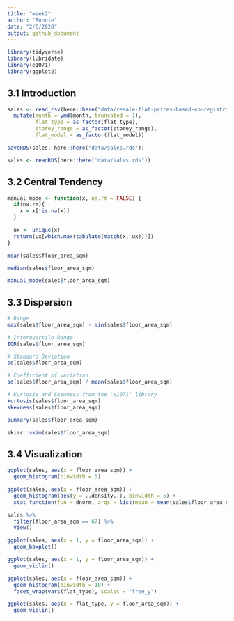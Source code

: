 ```yaml
---
title: "week2"
author: "Ronnie"
date: "2/6/2020"
output: github_document
---
```


```r
library(tidyverse)
library(lubridate)
library(e1071)
library(ggplot2)
```

## 3.1 Introduction

```r
sales <- read_csv(here::here("data/resale-flat-prices-based-on-registration-date-from-jan-2015-onwards.csv")) %>% 
  mutate(month = ymd(month, truncated = 1),
         flat_type = as_factor(flat_type),
         storey_range = as_factor(storey_range),
         flat_model = as_factor(flat_model))
```

```r
saveRDS(sales, here::here("data/sales.rds"))
```

```r
sales <- readRDS(here::here("data/sales.rds"))
```

## 3.2 Central Tendency

```r
manual_mode <- function(x, na.rm = FALSE) {
  if(na.rm){
    x = x[!is.na(x)]
  }

  ux <- unique(x)
  return(ux[which.max(tabulate(match(x, ux)))])
}
```

```r
mean(sales$floor_area_sqm)
```
```r
median(sales$floor_area_sqm)
```
```r
manual_mode(sales$floor_area_sqm)
```

## 3.3 Dispersion

```r
# Range
max(sales$floor_area_sqm) - min(sales$floor_area_sqm)

# Interquartile Range
IQR(sales$floor_area_sqm)

# Standard Deviation
sd(sales$floor_area_sqm)

# Coefficient of variation
sd(sales$floor_area_sqm) / mean(sales$floor_area_sqm)

# Kurtosis and Skewness from the 'e1071` library
kurtosis(sales$floor_area_sqm)
skewness(sales$floor_area_sqm)
```

```r
summary(sales$floor_area_sqm)
```

```r
skimr::skim(sales$floor_area_sqm)
```

## 3.4 Visualization

```r
ggplot(sales, aes(x = floor_area_sqm)) + 
  geom_histogram(binwidth = 5)
```

```r
ggplot(sales, aes(x = floor_area_sqm)) + 
  geom_histogram(aes(y = ..density..), binwidth = 5) +
  stat_function(fun = dnorm, args = list(mean = mean(sales$floor_area_sqm), sd = sd(sales$floor_area_sqm)))
```

```r
sales %>% 
  filter(floor_area_sqm == 67) %>% 
  View()
```

```r
ggplot(sales, aes(x = 1, y = floor_area_sqm)) + 
  geom_boxplot()
```

```r
ggplot(sales, aes(x = 1, y = floor_area_sqm)) + 
  geom_violin()
```

```r
ggplot(sales, aes(x = floor_area_sqm)) + 
  geom_histogram(binwidth = 10) +
  facet_wrap(vars(flat_type), scales = "free_y")
```

```r
ggplot(sales, aes(x = flat_type, y = floor_area_sqm)) + 
  geom_violin()
```

